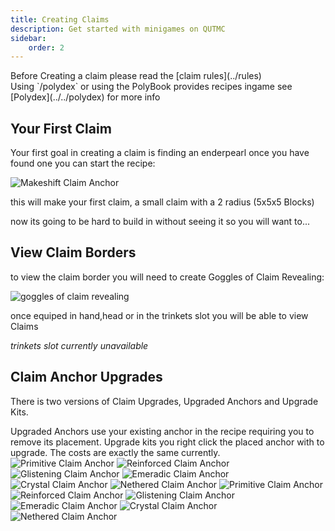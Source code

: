 ```yaml
---
title: Creating Claims
description: Get started with minigames on QUTMC
sidebar:
    order: 2
---
```



<Aside type="caution">
Before Creating a claim please read the [claim rules](../rules)
</Aside>
<Aside type="tip">
Using `/polydex` or using the PolyBook provides recipes ingame see [Polydex](../../polydex) for more info
</Aside>

## Your First Claim

Your first goal in creating a claim is finding an enderpearl once you have found one you can start the recipe:

![Makeshift Claim Anchor](../../../../assets/makeshift.png)

this will make your first claim, a small claim with a 2 radius (5x5x5 Blocks)

now its going to be hard to build in without seeing it so you will want to...
## View Claim Borders

to view the claim border you will need to create Goggles of Claim Revealing:

![goggles of claim revealing](../../../../assets/goggles.png)

once equiped in hand,head or in the trinkets slot you will be able to view Claims

*trinkets slot currently unavailable*

## Claim Anchor Upgrades

There is two versions of Claim Upgrades, Upgraded Anchors and Upgrade Kits.

Upgraded Anchors use your existing anchor in the recipe requiring you to remove its placement. Upgrade kits you right click the placed anchor with to upgrade. The costs are exactly the same currently.
<Tabs>
  <TabItem label="Anchor Upgrades">
    <CardGrid>
        <Card title="Primitive - 4 radius">
        ![Primitive Claim Anchor](../../../../assets/primitive.png)
        </Card>
        <Card title="Reinforced - 8 radius">
        ![Reinforced Claim Anchor](../../../../assets/reinforced.png)
        </Card>
        <Card title="Glistening - 16 radius">
        ![Glistening Claim Anchor](../../../../assets/glistening.png)
        </Card>
        <Card title="Emeradic - 32 radius">
        ![Emeradic Claim Anchor](../../../../assets/emeradic.png)
        </Card>
        <Card title="Crystal - 64 radius">
        ![Crystal Claim Anchor](../../../../assets/crystal.png)
        </Card>
        <Card title="Nethered - 128 radius">
        ![Nethered Claim Anchor](../../../../assets/nethered.png)
        </Card>
    </CardGrid>
  </TabItem>
  <TabItem label="Upgrade Kits">
      <CardGrid>
        <Card title="Primitive - 4 radius">
        ![Primitive Claim Anchor](../../../../assets/primitive-upgrade.png)
        </Card>
        <Card title="Reinforced - 8 radius">
        ![Reinforced Claim Anchor](../../../../assets/reinforced-upgrade.png)
        </Card>
        <Card title="Glistening - 16 radius">
        ![Glistening Claim Anchor](../../../../assets/glistening-upgrade.png)
        </Card>
        <Card title="Emeradic - 32 radius">
        ![Emeradic Claim Anchor](../../../../assets/emeradic-upgrade.png)
        </Card>
        <Card title="Crystal - 64 radius">
        ![Crystal Claim Anchor](../../../../assets/crystal-upgrade.png)
        </Card>
        <Card title="Nethered - 128 radius">
        ![Nethered Claim Anchor](../../../../assets/nethered-upgrade.png)
        </Card>
    </CardGrid>
  </TabItem>
</Tabs>

